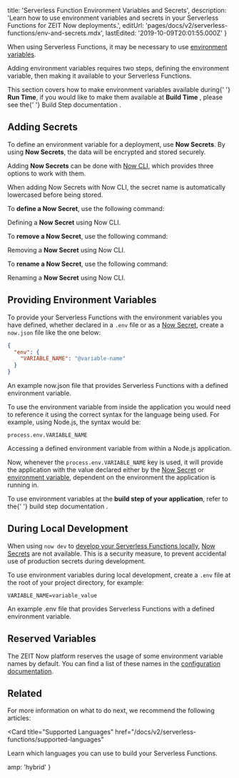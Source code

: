 
  title: 'Serverless Function Environment Variables and Secrets',
  description:
    'Learn how to use environment variables and secrets in your Serverless Functions for ZEIT Now deployments.',
  editUrl: 'pages/docs/v2/serverless-functions/env-and-secrets.mdx',
  lastEdited: '2019-10-09T20:01:55.000Z'
}

When using Serverless Functions, it may be necessary to use [environment variables](https://en.wikipedia.org/wiki/Environment_variable).

Adding environment variables requires two steps, defining the environment variable, then making it available to your Serverless Functions.

<Note>
  This section covers how to make environment variables available during{' '}
  <b>Run Time</b>, if you would like to make them available at <b>Build Time</b>
  , please see the{' '}
  <GenericLink href="/docs/v2/build-step/#using-environment-variables-and-secrets">
    Build Step documentation
  </GenericLink>
  .
</Note>

## Adding Secrets

To define an environment variable for a deployment, use **Now Secrets**. By using **Now Secrets**, the data will be encrypted and stored securely.

Adding **Now Secrets** can be done with [Now CLI](/download), which provides three options to work with them.

<Note>
  When adding Now Secrets with Now CLI, the secret name is automatically
  lowercased before being stored.
</Note>

To **define a Now Secret**, use the following command:

<Snippet dark text="now secrets add <secret-name> <secret-value>" />
<Caption>Defining a <b>Now Secret</b> using <GenericLink href="/download">Now CLI</GenericLink>.</Caption>

To **remove a Now Secret**, use the following command:

<Snippet dark text="now secrets rm <secret-name>" />
<Caption>Removing a <b>Now Secret</b> using <GenericLink href="/download">Now CLI</GenericLink>.</Caption>

To **rename a Now Secret**, use the following command:

<Snippet dark text="now secrets rename <secret-name> <new-name>" />
<Caption>Renaming a <b>Now Secret</b> using <GenericLink href="/download">Now CLI</GenericLink>.</Caption>

## Providing Environment Variables

To provide your Serverless Functions with the environment variables you have defined, whether declared in a `.env` file or as a [Now Secret](#adding-secrets), create a `now.json` file like the one below:

```json
{
  "env": {
    "VARIABLE_NAME": "@variable-name"
  }
}
```

<Caption>
  An example <InlineCode>now.json</InlineCode> file that provides Serverless
  Functions with a defined environment variable.
</Caption>

To use the environment variable from inside the application you would need to reference it using the correct syntax for the language being used. For example, using Node.js, the syntax would be:

```
process.env.VARIABLE_NAME
```

<Caption>
  Accessing a defined environment variable from within a Node.js application.
</Caption>

Now, whenever the `process.env.VARIABLE_NAME` key is used, it will provide the application with the value declared either by the [Now Secret](#adding-secrets) or [environment variable](#during-local-development), dependent on the environment the application is running in.

<Note hint>
  To use environment variables at the <b>build step of your application</b>,
  refer to the{' '}
  <GenericLink href="/docs/v2/build-step/#using-environment-variables-and-secrets">
    build step documentation
  </GenericLink>
  .
</Note>

## During Local Development

When using `now dev` to [develop your Serverless Functions locally](/docs/v2/serverless-functions/introduction/#local-development), [Now Secrets](#adding-secrets) are not available. This is a security measure, to prevent accidental use of production secrets during development.

To use environment variables during local development, create a `.env` file at the root of your project directory, for example:

```
VARIABLE_NAME=variable_value
```

<Caption>
  An example <InlineCode>.env</InlineCode> file that provides Serverless
  Functions with a defined environment variable.
</Caption>

## Reserved Variables

The ZEIT Now platform reserves the usage of some environment variable names by default. You can find a list of these names in the [configuration documentation](/docs/configuration#configuration/reserved-variables).

## Related

For more information on what to do next, we recommend the following articles:

<Card
  title="Supported Languages"
  href="/docs/v2/serverless-functions/supported-languages"
>
  Learn which languages you can use to build your Serverless Functions.
</Card>


  amp: 'hybrid'
}
